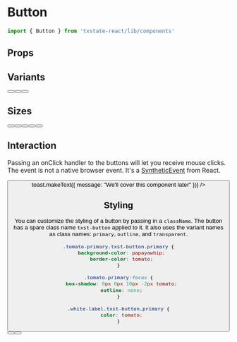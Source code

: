 
<Meta title="Components|Button" component={Button} />

# Button

```jsx
import { Button } from 'txstate-react/lib/components'
```

## Props
<Props of={Button} />

## Variants

<Preview>
    <Story name='variants'>
      <div style={{display: 'flex', alignItems: 'center', justifyContent: 'space-evenly', backgroundColor: '#DADADA', padding: 6}}>
        <Button label='Primary' ariaLabel='Primary' />
        <Button label='Outline' variant='outline' ariaLabel='Outline' />
        <Button label='Transparent' variant='transparent' ariaLabel='Transparent' />
      </div>
    </Story>
</Preview>

## Sizes

<Preview>
  <Story name='sizes'>
    <div style={{display: 'flex', alignItems: 'center', justifyContent: 'space-evenly', backgroundColor: '#DADADA', padding: 6}}>
      <Button label='Extra Small' ariaLabel='extra small' variant='primary' size='xs' />
      <Button label='Small' ariaLabel='extra small' variant='primary' size='sm' />
      <Button label='Medium' ariaLabel='extra small' variant='primary' size='md' />
      <Button label='Large' ariaLabel='extra small' variant='primary' size='lg' />
      <Button label='Extra Large' ariaLabel='extra small' variant='primary' size='xl' />
    </div>
  </Story>
</Preview>

## Interaction

Passing an onClick handler to the buttons will let you receive mouse clicks. The event is not a native browser event. 
It's a <a href="https://reactjs.org/docs/events.html" target="_blank">SyntheticEvent</a> from React.

<Preview>
  <Story name="onClick">
    <Button label='Click Me!' ariaLabel='primary button' onClick={() => toast.makeText({ message: "We'll cover this component later" })} />
  </Story>
</Preview>

## Styling

You can customize the styling of a button by passing in a `className`. 
The button has a spare class name `txst-button` applied to it. It also uses the variant names as
class names: `primary`, `outline`, and `transparent`.

```css
.tomato-primary.txst-button.primary {
  background-color: papayawhip;
  border-color: tomato;
}

.tomato-primary:focus {
  box-shadow: 0px 0px 10px -2px tomato;
  outline: none;
}

.white-label.txst-button.primary {
  color: tomato;
}
```

<Preview>
  <Story name="styled">
    <div>
      <Button label='CSS File' ariaLabel='styled button' className='white-label tomato-primary' />
      <Button label='Inline Style' ariaLabel='inline styled button' style={{ marginLeft: 16, backgroundColor: 'mediumpurple', border: 'solid mediumpurple 1px', color: 'white'}} />
    </div>
  </Story>
</Preview>


